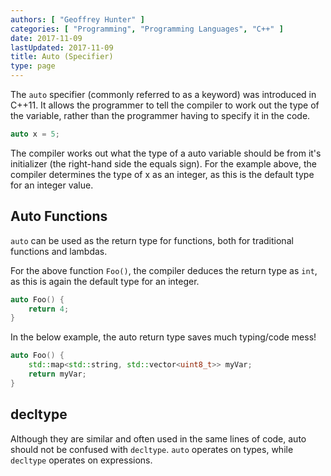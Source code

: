 ```yaml
---
authors: [ "Geoffrey Hunter" ]
categories: [ "Programming", "Programming Languages", "C++" ]
date: 2017-11-09
lastUpdated: 2017-11-09
title: Auto (Specifier)
type: page
---
```


The `auto` specifier (commonly referred to as a keyword) was introduced in C++11. It allows the programmer to tell the compiler to work out the type of the variable, rather than the programmer having to specify it in the code.

```c++    
auto x = 5;
```

The compiler works out what the type of a auto variable should be from it's initializer (the right-hand side the equals sign). For the example above, the compiler determines the type of x as an integer, as this is the default type for an integer value.

## Auto Functions

`auto` can be used as the return type for functions, both for traditional functions and lambdas.

For the above function <code>Foo()</code>, the compiler deduces the return type as <code>int</code>, as this is again the default type for an integer.

```c++
auto Foo() {
    return 4;
}
```

In the below example, the auto return type saves much typing/code mess!

```c++
auto Foo() {
    std::map<std::string, std::vector<uint8_t>> myVar;
    return myVar;
}
```

<h2>decltype</h2>

<p>Although they are similar and often used in the same lines of code, auto should not be confused with <code>decltype</code>. <code>auto</code> operates on types, while <code>decltype</code> operates on expressions.</p>
